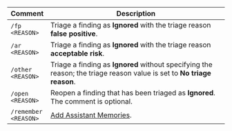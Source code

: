 | Comment | Description |
| - | - |
| <code>/fp <span className="placeholder">&lt;REASON&gt;</span></code> | Triage a finding as **Ignored** with the triage reason **false positive**. |
| <code>/ar <span className="placeholder">&lt;REASON&gt;</span></code> | Triage a finding as **Ignored** with the triage reason **acceptable risk**. |
| <code>/other <span className="placeholder">&lt;REASON&gt;</span></code> | Triage a finding as **Ignored** without specifying the reason; the triage reason value is set to **No triage reason**. |
| <code>/open <span className="placeholder">&lt;REASON&gt;</span></code> | Reopen a finding that has been triaged as **Ignored**. The comment is optional. |
| <code>/remember <span className="placeholder">&lt;REASON&gt;</span></code> | [Add Assistant Memories](/semgrep-assistant/customize#add-memories). |